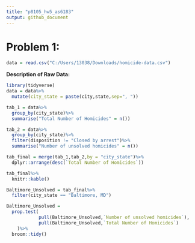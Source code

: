 ```yaml
---
title: "p8105_hw5_as6183"
output: github_document
---
```

# Problem 1:

```r
data = read.csv("C:/Users/13038/Downloads/homicide-data.csv") 
```

**Description of Raw Data:**

```r
library(tidyverse)
data = data%>%
  mutate(city_state = paste(city,state,sep=", "))

tab_1 = data%>%
  group_by(city_state)%>%
  summarise("Total Number of Homicides" = n())

tab_2 = data%>%
  group_by(city_state)%>%
  filter(disposition != "Closed by arrest")%>%
  summarise("Number of unsolved homicides" = n())

tab_final = merge(tab_1,tab_2,by = "city_state")%>%
  dplyr::arrange(desc(`Total Number of Homicides`))

tab_final%>%
  knitr::kable()
```

```r
Baltimore_Unsolved = tab_final%>%
  filter(city_state == "Baltimore, MD")

Baltimore_Unsolved = 
  prop.test(
            pull(Baltimore_Unsolved,`Number of unsolved homicides`),
            pull(Baltimore_Unsolved,`Total Number of Homicides`)
    )%>%
  broom::tidy()
```
